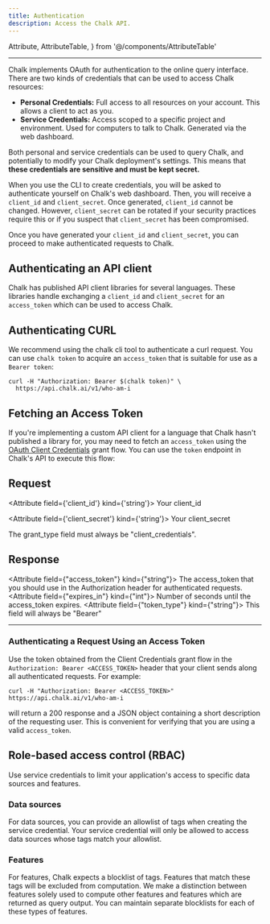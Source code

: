 ```yaml
---
title: Authentication
description: Access the Chalk API.
---
```


  Attribute,
  AttributeTable,
} from '@/components/AttributeTable'

---

Chalk implements OAuth for authentication to the online query interface. There are two kinds of credentials that can be used to access Chalk resources:

- **Personal Credentials:** Full access to all resources on your account. This allows a client to act as you.
- **Service Credentials:** Access scoped to a specific project and environment. Used for computers to talk to Chalk. Generated via the web dashboard.

Both personal and service credentials can be used to query Chalk, and potentially to modify your Chalk deployment's settings. This means that **these credentials are sensitive and must be kept secret.**

When you use the CLI to create credentials, you will be asked to authenticate yourself on Chalk's web dashboard. Then, you will receive a `client_id` and `client_secret`. Once generated, `client_id` cannot be changed. However, `client_secret` can be rotated if your security practices require this or if you suspect that `client_secret` has been compromised.

Once you have generated your `client_id` and `client_secret`, you can proceed to make authenticated requests to Chalk.

## Authenticating an API client

Chalk has published API client libraries for several languages. These libraries handle exchanging a `client_id` and `client_secret` for an `access_token` which can be used to access Chalk.

<CreatingAClient />

## Authenticating CURL

We recommend using the chalk cli tool to authenticate a curl request. You can use `chalk token` to acquire an `access_token` that is suitable for use as a `Bearer token`:

```
curl -H "Authorization: Bearer $(chalk token)" \
  https://api.chalk.ai/v1/who-am-i
```

## Fetching an Access Token

If you're implementing a custom API client for a language that Chalk hasn't published a library for, you may need to fetch an `access_token` using the
[OAuth Client Credentials](https://www.oauth.com/oauth2-servers/access-tokens/client-credentials/) grant flow. You can use the `token` endpoint in Chalk's API to execute this flow:

## Request

<RequestUrl url="https://api.chalk.ai/v1/oauth/token" type="POST" />

<AttributeTable>

<Attribute field={'client_id'} kind={'string'}>
  Your client_id
</Attribute>

<Attribute field={'client_secret'} kind={'string'}>
  Your client_secret
</Attribute>

<Attribute field="grant_type" kind="client_credentials">
  The grant_type field must always be "client_credentials".
</Attribute>

</AttributeTable>

## Response

<AttributeTable>

<Attribute field={"access_token"} kind={"string"}>
The access_token that you should use in the Authorization header for authenticated requests.
</Attribute>
<Attribute field={"expires_in"} kind={"int"}>
Number of seconds until the access_token expires.
</Attribute>
<Attribute field={"token_type"} kind={"string"}>
This field will always be "Bearer"
</Attribute>
</AttributeTable>

---

### Authenticating a Request Using an Access Token

Use the token obtained from the Client Credentials grant flow in the `Authorization: Bearer <ACCESS_TOKEN>` header that your client sends along all authenticated requests. For example:

```
curl -H "Authorization: Bearer <ACCESS_TOKEN>" https://api.chalk.ai/v1/who-am-i
```

will return a 200 response and a JSON object containing a short description of the requesting user. This is convenient for verifying that you are using a valid `access_token`.

## Role-based access control (RBAC)

Use service credentials to limit your application's access to specific data sources and features.

### Data sources

For data sources, you can provide an allowlist of tags when creating the service credential. Your service credential
will only be allowed to access data sources whose tags match your allowlist.

### Features

For features, Chalk expects a blocklist of tags. Features that match these tags will be excluded from computation. We
make a distinction between features solely used to compute other features and features which are returned as query
output. You can maintain separate blocklists for each of these types of features.
